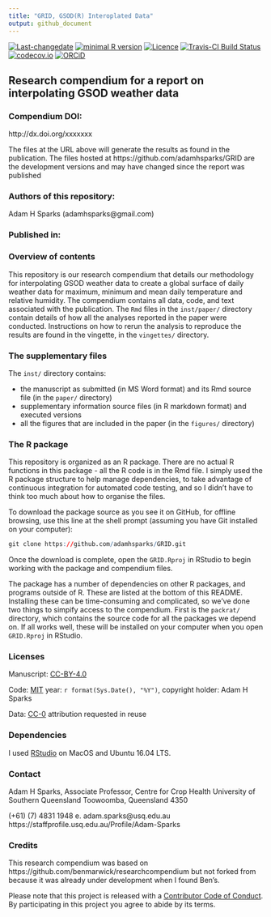 ```yaml
---
title: "GRID, GSOD(R) Interoplated Data"
output: github_document
---
```


[![Last-changedate](https://img.shields.io/badge/last%20change-`r gsub('-', '--', Sys.Date())`-brightgreen.svg)](https://github.com/adamhsparks/GRID/commits/master) 
[![minimal R version](https://img.shields.io/badge/R%3E%3D-`r as.character(getRversion())`-brightgreen.svg)](https://cran.r-project.org/)
[![Licence](https://img.shields.io/github/license/mashape/apistatus.svg)](http://choosealicense.com/licenses/mit/) 
[![Travis-CI Build Status](https://travis-ci.org/adamhsparks/GRID.svg?branch=master)](https://travis-ci.org/adamhsparks/GRID) 
[![codecov.io](https://codecov.io/github/adamhsparks/GRID/coverage.svg?branch=master)](https://codecov.io/github/adamhsparks/GRID?branch=master) 
[![ORCiD](https://img.shields.io/badge/ORCiD-0000--0002--0061--8359-green.svg)](https://orcid.org/0000-0002-0061-8359) 

## Research compendium for a report on interpolating GSOD weather data

### Compendium DOI: 
 
http://dx.doi.org/xxxxxxx

The files at the URL above will generate the results as found in the publication. The files hosted at https://github.com/adamhsparks/GRID are the development versions and may have changed since the report was published

### Authors  of this repository:

Adam H Sparks (adamhsparks@gmail.com)

### Published in: 

### Overview of contents

This repository is our research compendium that details our methodology for interpolating GSOD weather data to create a global surface of daily weather data for maximum, minimum and mean daily temperature and relative humidity. The compendium contains all data, code, and text associated with the publication. The `Rmd` files in the `inst/paper/` directory contain details of how all the analyses reported in the paper were conducted. Instructions on how to rerun the analysis to reproduce the results are found in the vingette, in the `vingettes/` directory.

### The supplementary files

The `inst/` directory contains:

- the manuscript as submitted (in MS Word format) and its Rmd source file (in the `paper/` directory)  
- supplementary information source files (in R markdown format) and executed versions  
- all the figures that are included in the paper (in the `figures/` directory)  

### The R package 

This repository is organized as an R package. There are no actual R functions in this package - all the R code is in the Rmd file. I simply used the R package structure to help manage dependencies, to take advantage of continuous integration for automated code testing, and so I didn't have to think too much about how to organise the files. 

To download the package source as you see it on GitHub, for offline browsing, use this line at the shell prompt (assuming you have Git installed on your computer):

```r
git clone https://github.com/adamhsparks/GRID.git
```

Once the download is complete, open the `GRID.Rproj` in RStudio to begin working with the package and compendium files. 

The package has a number of dependencies on other R packages, and programs outside of R. These are listed at the bottom of this README. Installing these can be time-consuming and complicated, so we've done two things to simpify access to the compendium. First is the `packrat/` directory, which contains the source code for all the packages we depend on. If all works well, these will be installed on your computer when you open `GRID.Rproj` in RStudio. <!--- Second is our Docker image that includes all the necessary software, code and data to run our analysis. The Docker image may give a quicker entry point to the project, and is more self-contained, so might save some fiddling with installing things.   


### The Docker image 

A Docker image is a lightweight GNU/Linux virtual computer that can be run as a piece of software on Windows and OSX (and other Linux systems). To capture the complete computational environment used for this project we have a Dockerfile that specifies how to make the Docker image that we developed this project in. The Docker image includes all of the software dependencies needed to run the code in this project, as well as the R package and other compendium files. To launch the Docker image for this project, first, [install Docker](https://docs.docker.com/installation/) on your computer. At the Docker prompt, enter:

    docker run -dp 8787:8787 adamhsparks/GRID

This will start a server instance of RStudio. Then open your web browser at localhost:8787 or or run `docker-machine ip default` in the shell to find the correct IP address, and log in with rstudio/rstudio.

Once logged in, use the Files pane (bottom right) to navigate to `/` (the root directory), then open the folder for this project, and open the `.Rproj` file for this project. Once that's open, you'll see the `analysis/paper` directory in the Files pane where you can find the R markdown document, and knit them to produce the results in the paper. More information about using RStudio in Docker is avaiable at the [Rocker](https://github.com/rocker-org) [wiki](https://github.com/rocker-org/rocker/wiki/Using-the-RStudio-image) pages.
 
We developed and tested the package on this Docker container, so this is the only platform that We're confident it works on, and so recommend to anyone wanting to use this package to generate the vignette, etc. 
--->

### Licenses

Manuscript: [CC-BY-4.0](http://creativecommons.org/licenses/by/4.0/)

Code: [MIT](http://opensource.org/licenses/MIT) year: `r format(Sys.Date(), "%Y")`, copyright holder: Adam H Sparks

Data: [CC-0](http://creativecommons.org/publicdomain/zero/1.0/) attribution requested in reuse

### Dependencies

I used [RStudio](http://www.rstudio.com/products/rstudio/) on MacOS and Ubuntu 16.04 LTS.

### Contact

Adam H Sparks, Associate Professor, Centre for Crop Health
University of Southern Queensland
Toowoomba, Queensland 4350

(+61) (7) 4831 1948   e. adam.sparks@usq.edu.au
https://staffprofile.usq.edu.au/Profile/Adam-Sparks

### Credits
This research compendium was based on https://github.com/benmarwick/researchcompendium but not
forked from because it was already under development when I found Ben's.

Please note that this project is released with a [Contributor Code of Conduct](CONDUCT.md). By participating in this project you agree to abide by its terms.
